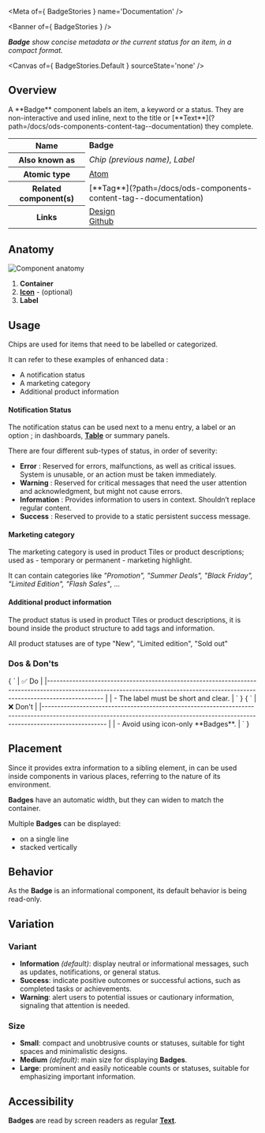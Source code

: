 
<Meta of={ BadgeStories } name='Documentation' />

<Banner of={ BadgeStories } />

_**Badge** show concise metadata or the current status for an item, in a compact format._

<Canvas of={ BadgeStories.Default } sourceState='none' />

## Overview
<div>
  <div id='description'>
    A **Badge** component labels an item, a keyword or a status. They are non-interactive and used inline, next to the
    title or [**Text**](?path=/docs/ods-components-content-tag--documentation) they complete.
  </div>
  <table>
    <tbody>
    <tr>
      <th scope="row">Name</th>
      <td><strong>Badge</strong></td>
    </tr>
    <tr>
      <th scope="row">Also known as</th>
      <td><em>Chip (previous name), Label</em></td>
    </tr>
    <tr>
      <th scope="row">Atomic type</th>
      <td>
        <a href='https://atomicdesign.bradfrost.com/chapter-2/#atoms'>Atom<OdsIcon
          name={ ODS_ICON_NAME.externalLink }
          style={ { fontSize: '.7rem', paddingLeft: '.3rem', paddingRight: '.2rem' } }></OdsIcon></a>
      </td>
    </tr>
    <tr>
      <th scope="row">Related component(s)</th>
      <td>
        [**Tag**](?path=/docs/ods-components-content-tag--documentation)
      </td>
    </tr>
    <tr>
      <th scope="row">Links</th>
      <td>
        <a href='https://www.figma.com/proto/tIKzHa5KvHHyosgIgyBswB/Design-Tokens'>Design<OdsIcon
          name={ ODS_ICON_NAME.externalLink }
          style={ { fontSize: '.7rem', paddingLeft: '.3rem', paddingRight: '.2rem' } }></OdsIcon></a><br />
        <a href='https://github.com/ovh/design-system/tree/master/packages/components/src/badge'>Github<OdsIcon
          name={ ODS_ICON_NAME.externalLink }
          style={ { fontSize: '.7rem', paddingLeft: '.3rem', paddingRight: '.2rem' } }></OdsIcon></a>
      </td>
    </tr>
    </tbody>
  </table>
</div>

## Anatomy

![Component anatomy](components/badge/anatomy.png "Component anatomy")
  1. **Container**
  2. [**Icon**](?path=/docs/ods-components-content-icon--documentation) - (optional)
  3. **Label**

## Usage

Chips are used for items that need to be labelled or categorized.

It can refer to these examples of enhanced data :
* A notification status
* A marketing category
* Additional product information

#### Notification Status

The notification status can be used next to a menu entry, a label or an option ; in dashboards, [**Table**](?path=/docs/ods-components-layout-table--documentation) or summary panels.

There are four different sub-types of status, in order of severity:
* **Error** : Reserved for errors, malfunctions, as well as critical issues. System is unusable, or an action must be taken immediately.
* **Warning** : Reserved for critical messages that need the user attention and acknowledgment, but might not cause errors.
* **Information** : Provides information to users in context. Shouldn’t replace regular content.
* **Success** : Reserved to provide to a static persistent success message.

#### Marketing category

The marketing category is used in product Tiles or product descriptions; used as - temporary or permanent - marketing highlight.

It can contain categories like _"Promotion", "Summer Deals", "Black Friday", "Limited Edition", "Flash Sales"_, ...

#### Additional product information

The product status is used in product Tiles or product descriptions, it is bound inside the product structure to add tags and information.

All product statuses are of type "New", "Limited edition", "Sold out"

### Dos & Don'ts

<Markdown>
  { `
| ✅ Do                                                                                                                                                                           |
|------------------------------------------------------------------------------------------------------------------------------------------------------------------------------ |
| - The label must be short and clear.                                                                                                                                           |
` }
</Markdown>

<Markdown>
  { `
| ❌ Don't                                                                                                                                                                          |
|-------------------------------------------------------------------------------------------------------------------------------------------------------------------------------- |
| - Avoid using icon-only **Badges**.                                                                                                                                              |
` }
</Markdown>

## Placement

Since it provides extra information to a sibling element, in can be used inside components in various places, referring to the nature of its environment.

**Badges** have an automatic width, but they can widen to match the container.

Multiple **Badges** can be displayed:
* on a single line
* stacked vertically

## Behavior

As the **Badge** is an informational component, its default behavior is being read-only.

## Variation

### Variant

- **Information** _(default)_: display neutral or informational messages, such as updates, notifications, or general status.
- **Success**: indicate positive outcomes or successful actions, such as completed tasks or achievements.
- **Warning**: alert users to potential issues or cautionary information, signaling that attention is needed.

### Size

- **Small**: compact and unobtrusive counts or statuses, suitable for tight spaces and minimalistic designs.
- **Medium** _(default)_: main size for displaying **Badges**.
- **Large**: prominent and easily noticeable counts or statuses, suitable for emphasizing important information.

## Accessibility

**Badges** are read by screen readers as regular [**Text**](?path=/docs/ods-components-content-tag--documentation).
